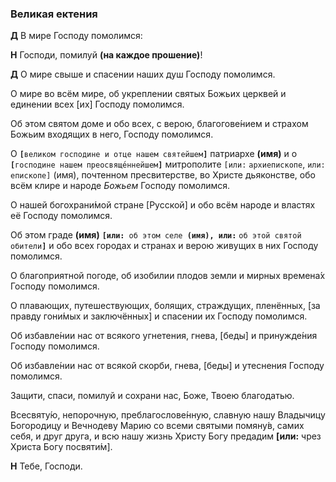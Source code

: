 ### Великая ектения

**Д** В мире Господу помолимся:  

**Н** Господи, помилуй **(на каждое прошение)**!  

**Д** О мире свыше и спасении наших душ Господу помолимся.  

О мире во всём мире, об укреплении святых Божьих церквей и единении всех <R>[</R>их<R>]</R> Господу помолимся.  

Об этом святом доме и обо всех, с верою, благогове́нием и страхом Божьим входящих в него, Господу помолимся.  

О **`[`**`великом господине и отце нашем святейшем`**`]`** патриархе **(имя)** и о **`[`**`господине нашем преосвяще́ннейшем`**`]`** митрополите `[`<R>`или:`</R> `архиепископе`<R>, `или:`</R> `епископе]` <R>(имя)</R>, почтенном пресвитерстве, во Христе дьяконстве, обо всём клире и народе *Божьем* Господу помолимся.

О нашей богохрани́мой стране <R>[</R>Русской<R>]</R> и обо всём народе и властях её Господу помолимся.  

Об этом граде **(имя)** **`[или: `**` об этом селе `**` (имя), или:`** ` об этой святой обители `**`]`** и обо всех городах и странах и верою живущих в них Господу помолимся.  

О благоприятной погоде, об изобилии плодов земли и мирных времена́х Господу помолимся.  

О плавающих, путешествующих, болящих, страждущих, пленённых, <R>[</R>за правду гони́мых и заключённых<R>]</R> и спасении их Господу помолимся.  

Об избавле́нии нас от всякого угнетения, гнева, <R>[</R>беды<R>]</R> и принужде́ния Господу помолимся.

Об избавле́нии нас от всякой скорби, гнева, <R>[</R>беды<R>]</R> и утеснения Господу помолимся.

Защити, спаси, помилуй и сохрани нас, Боже, Тво­ею благодатью.

Всесвяту́ю, непорочную, преблагослове́нную, славную нашу Владычицу Богородицу и Вечнодеву Марию со всеми святыми помяну́в, самих себя, и друг друга, и всю нашу жизнь Христу Богу предадим **[или:** чрез Христа Богу посвяти́м<R>]</R>.  

**Н** Тебе, Господи.
